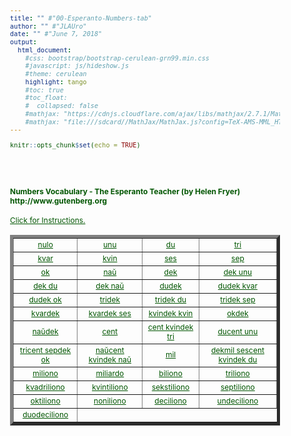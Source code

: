 ```yaml
---
title: "" #"00-Esperanto-Numbers-tab"
author: "" #"JLAUro"
date: "" #"June 7, 2018"
output: 
  html_document:
    #css: bootstrap/bootstrap-cerulean-grn99.min.css
    #javascript: js/hideshow.js
    #theme: cerulean
    highlight: tango
    #toc: true
    #toc_float: 
    #  collapsed: false
    #mathjax: "https://cdnjs.cloudflare.com/ajax/libs/mathjax/2.7.1/MathJax.js?config=TeX-AMS-MML_HTMLorMML"
    #mathjax: "file:///sdcard//MathJax/MathJax.js?config=TeX-AMS-MML_HTMLorMML"
---
```


```r
knitr::opts_chunk$set(echo = TRUE)
```

<style>
a, body { 
color: #005500; 
font-size: 12px; 
}	

a:visited { color: #009900; }

[id^='tr'] {
display: none;
}

mark {
padding: 3px 3px;
text-align: left;
font-style: italic;
font-size: 10px;
background-color: #007700;
color: white;
margin-top: 0px;
margin-left: 5px;
}

</style>

<script type='text/javascript'>
function toggle_visibility(id) {
var e = document.getElementById(id);
e.style.display = ((e.style.display!='block') ? 'block' : 'none');
}
</script>

<br/><br/>

<p>
<h4>Numbers Vocabulary - The Esperanto Teacher (by Helen Fryer) http://www.gutenberg.org <br/></h4>
<a id='r0' href='#' onclick="toggle_visibility('tr0');">
Click for Instructions.</a>
<div id='tr0'>
&nbsp;
<mark>Click on each link to toggle the English translation.  Reload page to turn off all translations.</mark>
</div>
</p>

<table width='100%' border='5px' cellspacing='5px' cellpadding='5px'>
<tr id='r1'>
<td align='center' valign='middle'><a id='item1' href='#r0' onclick="toggle_visibility('tr1');">nulo</a>
<div id='tr1'><mark>0</mark></div></td>

<td align='center' valign='middle'><a id='item2' href='#r0' onclick="toggle_visibility('tr2');">unu</a>
<div id='tr2'><mark>1</mark></div></td>

<td align='center' valign='middle'><a id='item3' href='#r0' onclick="toggle_visibility('tr3');">du</a>
<div id='tr3'><mark>2</mark></div></td>

<td align='center' valign='middle'><a id='item4' href='#r0' onclick="toggle_visibility('tr4');">tri</a>
<div id='tr4'><mark>3</mark></div></td>
</tr>
<tr id='r2'>

<td align='center' valign='middle'><a id='item5' href='#r1' onclick="toggle_visibility('tr5');">kvar</a>
<div id='tr5'><mark>4</mark></div></td>

<td align='center' valign='middle'><a id='item6' href='#r1' onclick="toggle_visibility('tr6');">kvin</a>
<div id='tr6'><mark>5</mark></div></td>

<td align='center' valign='middle'><a id='item7' href='#r1' onclick="toggle_visibility('tr7');">ses</a>
<div id='tr7'><mark>6</mark></div></td>

<td align='center' valign='middle'><a id='item8' href='#r1' onclick="toggle_visibility('tr8');">sep</a>
<div id='tr8'><mark>7</mark></div></td>
</tr>
<tr id='r3'>

<td align='center' valign='middle'><a id='item9' href='#r2' onclick="toggle_visibility('tr9');">ok</a>
<div id='tr9'><mark>8</mark></div></td>

<td align='center' valign='middle'><a id='item10' href='#r2' onclick="toggle_visibility('tr10');">naŭ</a>
<div id='tr10'><mark>9</mark></div></td>

<td align='center' valign='middle'><a id='item11' href='#r2' onclick="toggle_visibility('tr11');">dek</a>
<div id='tr11'><mark>10</mark></div></td>

<td align='center' valign='middle'><a id='item12' href='#r2' onclick="toggle_visibility('tr12');">dek unu</a>
<div id='tr12'><mark>11</mark></div></td>
</tr>
<tr id='r4'>

<td align='center' valign='middle'><a id='item13' href='#r3' onclick="toggle_visibility('tr13');">dek du</a>
<div id='tr13'><mark>12</mark></div></td>

<td align='center' valign='middle'><a id='item14' href='#r3' onclick="toggle_visibility('tr14');">dek naŭ</a>
<div id='tr14'><mark>19</mark></div></td>

<td align='center' valign='middle'><a id='item15' href='#r3' onclick="toggle_visibility('tr15');">dudek</a>
<div id='tr15'><mark>20</mark></div></td>

<td align='center' valign='middle'><a id='item16' href='#r3' onclick="toggle_visibility('tr16');">dudek kvar</a>
<div id='tr16'><mark>24</mark></div></td>
</tr>
<tr id='r5'>

<td align='center' valign='middle'><a id='item17' href='#r4' onclick="toggle_visibility('tr17');">dudek ok</a>
<div id='tr17'><mark>28</mark></div></td>

<td align='center' valign='middle'><a id='item18' href='#r4' onclick="toggle_visibility('tr18');">tridek</a>
<div id='tr18'><mark>30</mark></div></td>

<td align='center' valign='middle'><a id='item19' href='#r4' onclick="toggle_visibility('tr19');">tridek du</a>
<div id='tr19'><mark>32</mark></div></td>

<td align='center' valign='middle'><a id='item20' href='#r4' onclick="toggle_visibility('tr20');">tridek sep</a>
<div id='tr20'><mark>37</mark></div></td>
</tr>
<tr id='r6'>

<td align='center' valign='middle'><a id='item21' href='#r5' onclick="toggle_visibility('tr21');">kvardek</a>
<div id='tr21'><mark>40</mark></div></td>

<td align='center' valign='middle'><a id='item22' href='#r5' onclick="toggle_visibility('tr22');">kvardek ses</a>
<div id='tr22'><mark>46</mark></div></td>

<td align='center' valign='middle'><a id='item23' href='#r5' onclick="toggle_visibility('tr23');">kvindek kvin</a>
<div id='tr23'><mark>55</mark></div></td>

<td align='center' valign='middle'><a id='item24' href='#r5' onclick="toggle_visibility('tr24');">okdek</a>
<div id='tr24'><mark>80</mark></div></td>
</tr>
<tr id='r7'>

<td align='center' valign='middle'><a id='item25' href='#r6' onclick="toggle_visibility('tr25');">naŭdek</a>
<div id='tr25'><mark>90</mark></div></td>

<td align='center' valign='middle'><a id='item26' href='#r6' onclick="toggle_visibility('tr26');">cent</a>
<div id='tr26'><mark>100</mark></div></td>

<td align='center' valign='middle'><a id='item27' href='#r6' onclick="toggle_visibility('tr27');">cent kvindek tri</a>
<div id='tr27'><mark>153</mark></div></td>

<td align='center' valign='middle'><a id='item28' href='#r6' onclick="toggle_visibility('tr28');">ducent unu</a>
<div id='tr28'><mark>201</mark></div></td>
</tr>
<tr id='r8'>

<td align='center' valign='middle'><a id='item29' href='#r7' onclick="toggle_visibility('tr29');">tricent sepdek ok</a>
<div id='tr29'><mark>378</mark></div></td>

<td align='center' valign='middle'><a id='item30' href='#r7' onclick="toggle_visibility('tr30');">naŭcent kvindek naŭ</a>
<div id='tr30'><mark>959</mark></div></td>

<td align='center' valign='middle'><a id='item31' href='#r7' onclick="toggle_visibility('tr31');">mil</a>
<div id='tr31'><mark>1000</mark></div></td>

<td align='center' valign='middle'><a id='item32' href='#r7' onclick="toggle_visibility('tr32');">dekmil sescent kvindek du</a>
<div id='tr32'><mark>10652</mark></div></td>
</tr>
<tr id='r9'>

<td align='center' valign='middle'><a id='item33' href='#r8' onclick="toggle_visibility('tr33');">miliono</a>
<div id='tr33'><mark> million (10^6)</mark></div></td>

<td align='center' valign='middle'><a id='item34' href='#r8' onclick="toggle_visibility('tr34');">miliardo</a>
<div id='tr34'><mark> billion (10^9)</mark></div></td>

<td align='center' valign='middle'><a id='item35' href='#r8' onclick="toggle_visibility('tr35');">biliono</a>
<div id='tr35'><mark> trillion (10^12)</mark></div></td>

<td align='center' valign='middle'><a id='item36' href='#r8' onclick="toggle_visibility('tr36');">triliono</a>
<div id='tr36'><mark> quintillion (10^18)</mark></div></td>
</tr>
<tr id='r10'>

<td align='center' valign='middle'><a id='item37' href='#r9' onclick="toggle_visibility('tr37');">kvadriliono</a>
<div id='tr37'><mark> 10^24</mark></div></td>

<td align='center' valign='middle'><a id='item38' href='#r9' onclick="toggle_visibility('tr38');">kvintiliono</a>
<div id='tr38'><mark> 10^30</mark></div></td>

<td align='center' valign='middle'><a id='item39' href='#r9' onclick="toggle_visibility('tr39');">sekstiliono</a>
<div id='tr39'><mark> 10^36</mark></div></td>

<td align='center' valign='middle'><a id='item40' href='#r9' onclick="toggle_visibility('tr40');">septiliono</a>
<div id='tr40'><mark> 10^42</mark></div></td>
</tr>
<tr id='r11'>

<td align='center' valign='middle'><a id='item41' href='#r10' onclick="toggle_visibility('tr41');">oktiliono</a>
<div id='tr41'><mark> 10^48</mark></div></td>

<td align='center' valign='middle'><a id='item42' href='#r10' onclick="toggle_visibility('tr42');">noniliono</a>
<div id='tr42'><mark> 10^54</mark></div></td>

<td align='center' valign='middle'><a id='item43' href='#r10' onclick="toggle_visibility('tr43');">deciliono</a>
<div id='tr43'><mark> 10^60</mark></div></td>

<td align='center' valign='middle'><a id='item44' href='#r10' onclick="toggle_visibility('tr44');">undeciliono</a>
<div id='tr44'><mark> 10^66</mark></div></td>
</tr>
<tr id='r12'>

<td align='center' valign='middle'><a id='item45' href='#r11' onclick="toggle_visibility('tr45');">duodeciliono</a>
<div id='tr45'><mark> 10^72</mark></div></td>

</tr>
</table>


